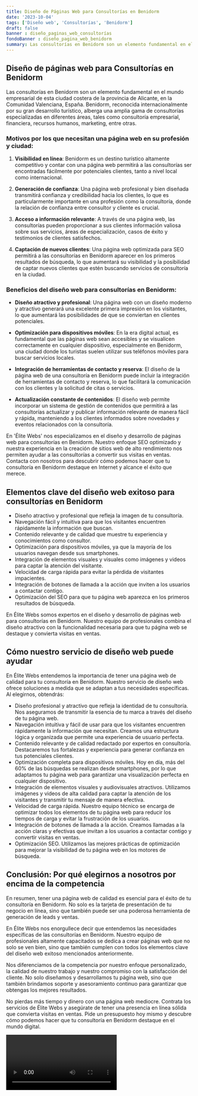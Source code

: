 ```yaml
---
title: Diseño de Páginas Web para Consultorías en Benidorm
date: '2023-10-04'
tags: ['Diseño web', 'Consultorías', 'Benidorm']
draft: false
banner : diseño_paginas_web_consultorías
fondoBanner : diseño_pagina_web_benidorm
summary: Las consultorías en Benidorm son un elemento fundamental en el mundo empresarial de esta ciudad costera de la provincia de Alicante, en la Comunidad Valenciana, España. Benidorm, reconocida internacionalmente por su gran desarrollo turístico, alberga una amplia gama de consultorías especializadas en diferentes áreas, tales como consultoría empresarial, financiera, recursos humanos, marketing, entre otras.
---
```


## Diseño de páginas web para Consultorías en Benidorm

Las consultorías en Benidorm son un elemento fundamental en el mundo empresarial de esta ciudad costera de la provincia de Alicante, en la Comunidad Valenciana, España. Benidorm, reconocida internacionalmente por su gran desarrollo turístico, alberga una amplia gama de consultorías especializadas en diferentes áreas, tales como consultoría empresarial, financiera, recursos humanos, marketing, entre otras.

### Motivos por los que necesitan una página web en su profesión y ciudad:

1. **Visibilidad en línea**: Benidorm es un destino turístico altamente competitivo y contar con una página web permitirá a las consultorías ser encontradas fácilmente por potenciales clientes, tanto a nivel local como internacional.

2. **Generación de confianza**: Una página web profesional y bien diseñada transmitirá confianza y credibilidad hacia los clientes, lo que es particularmente importante en una profesión como la consultoría, donde la relación de confianza entre consultor y cliente es crucial.

3. **Acceso a información relevante**: A través de una página web, las consultorías pueden proporcionar a sus clientes información valiosa sobre sus servicios, áreas de especialización, casos de éxito y testimonios de clientes satisfechos.

4. **Captación de nuevos clientes**: Una página web optimizada para SEO permitirá a las consultorías en Benidorm aparecer en los primeros resultados de búsqueda, lo que aumentará su visibilidad y la posibilidad de captar nuevos clientes que estén buscando servicios de consultoría en la ciudad.

### Beneficios del diseño web para consultorías en Benidorm:

- **Diseño atractivo y profesional**: Una página web con un diseño moderno y atractivo generará una excelente primera impresión en los visitantes, lo que aumentará las posibilidades de que se conviertan en clientes potenciales.

- **Optimización para dispositivos móviles**: En la era digital actual, es fundamental que las páginas web sean accesibles y se visualicen correctamente en cualquier dispositivo, especialmente en Benidorm, una ciudad donde los turistas suelen utilizar sus teléfonos móviles para buscar servicios locales.

- **Integración de herramientas de contacto y reserva**: El diseño de la página web de una consultoría en Benidorm puede incluir la integración de herramientas de contacto y reserva, lo que facilitará la comunicación con los clientes y la solicitud de citas o servicios.

- **Actualización constante de contenidos**: El diseño web permite incorporar un sistema de gestión de contenidos que permitirá a las consultorías actualizar y publicar información relevante de manera fácil y rápida, manteniendo a los clientes informados sobre novedades y eventos relacionados con la consultoría.

En 'Élite Webs' nos especializamos en el diseño y desarrollo de páginas web para consultorías en Benidorm. Nuestro enfoque SEO optimizado y nuestra experiencia en la creación de sitios web de alto rendimiento nos permiten ayudar a las consultorías a convertir sus visitas en ventas. Contacta con nosotros para descubrir cómo podemos hacer que tu consultoría en Benidorm destaque en Internet y alcance el éxito que merece.

<GifSeo />

<Cta />

## Elementos clave del diseño web exitoso para consultorías en Benidorm

- Diseño atractivo y profesional que refleja la imagen de tu consultoría.
- Navegación fácil y intuitiva para que los visitantes encuentren rápidamente la información que buscan.
- Contenido relevante y de calidad que muestre tu experiencia y conocimientos como consultor.
- Optimización para dispositivos móviles, ya que la mayoría de los usuarios navegan desde sus smartphones.
- Integración de elementos visuales y visuales como imágenes y videos para captar la atención del visitante.
- Velocidad de carga rápida para evitar la pérdida de visitantes impacientes.
- Integración de botones de llamada a la acción que inviten a los usuarios a contactar contigo.
- Optimización del SEO para que tu página web aparezca en los primeros resultados de búsqueda.

En Élite Webs somos expertos en el diseño y desarrollo de páginas web para consultorías en Benidorm. Nuestro equipo de profesionales combina el diseño atractivo con la funcionalidad necesaria para que tu página web se destaque y convierta visitas en ventas.

## Cómo nuestro servicio de diseño web puede ayudar

En Élite Webs entendemos la importancia de tener una página web de calidad para tu consultoría en Benidorm. Nuestro servicio de diseño web ofrece soluciones a medida que se adaptan a tus necesidades específicas. Al elegirnos, obtendrás:

- Diseño profesional y atractivo que refleja la identidad de tu consultoría. Nos aseguramos de transmitir la esencia de tu marca a través del diseño de tu página web.
- Navegación intuitiva y fácil de usar para que los visitantes encuentren rápidamente la información que necesitan. Creamos una estructura lógica y organizada que permite una experiencia de usuario perfecta.
- Contenido relevante y de calidad redactado por expertos en consultoría. Destacaremos tus fortalezas y experiencia para generar confianza en tus potenciales clientes.
- Optimización completa para dispositivos móviles. Hoy en día, más del 60% de las búsquedas se realizan desde smartphones, por lo que adaptamos tu página web para garantizar una visualización perfecta en cualquier dispositivo.
- Integración de elementos visuales y audiovisuales atractivos. Utilizamos imágenes y videos de alta calidad para captar la atención de los visitantes y transmitir tu mensaje de manera efectiva.
- Velocidad de carga rápida. Nuestro equipo técnico se encarga de optimizar todos los elementos de tu página web para reducir los tiempos de carga y evitar la frustración de los usuarios.
- Integración de botones de llamada a la acción. Creamos llamadas a la acción claras y efectivas que invitan a los usuarios a contactar contigo y convertir visitas en ventas.
- Optimización SEO. Utilizamos las mejores prácticas de optimización para mejorar la visibilidad de tu página web en los motores de búsqueda.

## Conclusión: Por qué elegirnos a nosotros por encima de la competencia

En resumen, tener una página web de calidad es esencial para el éxito de tu consultoría en Benidorm. No solo es la tarjeta de presentación de tu negocio en línea, sino que también puede ser una poderosa herramienta de generación de leads y ventas.

En Élite Webs nos enorgullece decir que entendemos las necesidades específicas de las consultorías en Benidorm. Nuestro equipo de profesionales altamente capacitados se dedica a crear páginas web que no solo se ven bien, sino que también cumplen con todos los elementos clave del diseño web exitoso mencionados anteriormente.

Nos diferenciamos de la competencia por nuestro enfoque personalizado, la calidad de nuestro trabajo y nuestro compromiso con la satisfacción del cliente. No solo diseñamos y desarrollamos tu página web, sino que también brindamos soporte y asesoramiento continuo para garantizar que obtengas los mejores resultados.

No pierdas más tiempo y dinero con una página web mediocre. Contrata los servicios de Élite Webs y asegúrate de tener una presencia en línea sólida que convierta visitas en ventas. Pide un presupuesto hoy mismo y descubre cómo podemos hacer que tu consultoría en Benidorm destaque en el mundo digital.

<Video />

<CtaBot job='Consultorías' city='Benidorm'/>

<Gmaps query='Benidorm+españa+maps' />